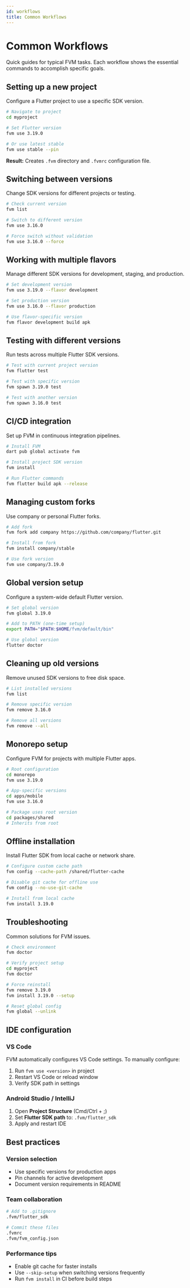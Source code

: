 ```yaml
---
id: workflows
title: Common Workflows
---
```


# Common Workflows

Quick guides for typical FVM tasks. Each workflow shows the essential commands to accomplish specific goals.

## Setting up a new project

Configure a Flutter project to use a specific SDK version.

```bash
# Navigate to project
cd myproject

# Set Flutter version
fvm use 3.19.0

# Or use latest stable
fvm use stable --pin
```

**Result:** Creates `.fvm` directory and `.fvmrc` configuration file.

## Switching between versions

Change SDK versions for different projects or testing.

```bash
# Check current version
fvm list

# Switch to different version
fvm use 3.16.0

# Force switch without validation
fvm use 3.16.0 --force
```

## Working with multiple flavors

Manage different SDK versions for development, staging, and production.

```bash
# Set development version
fvm use 3.19.0 --flavor development

# Set production version
fvm use 3.16.0 --flavor production

# Use flavor-specific version
fvm flavor development build apk
```

## Testing with different versions

Run tests across multiple Flutter SDK versions.

```bash
# Test with current project version
fvm flutter test

# Test with specific version
fvm spawn 3.19.0 test

# Test with another version
fvm spawn 3.16.0 test
```

## CI/CD integration

Set up FVM in continuous integration pipelines.

```bash
# Install FVM
dart pub global activate fvm

# Install project SDK version
fvm install

# Run Flutter commands
fvm flutter build apk --release
```

## Managing custom forks

Use company or personal Flutter forks.

```bash
# Add fork
fvm fork add company https://github.com/company/flutter.git

# Install from fork
fvm install company/stable

# Use fork version
fvm use company/3.19.0
```

## Global version setup

Configure a system-wide default Flutter version.

```bash
# Set global version
fvm global 3.19.0

# Add to PATH (one-time setup)
export PATH="$PATH:$HOME/fvm/default/bin"

# Use global version
flutter doctor
```

## Cleaning up old versions

Remove unused SDK versions to free disk space.

```bash
# List installed versions
fvm list

# Remove specific version
fvm remove 3.16.0

# Remove all versions
fvm remove --all
```

## Monorepo setup

Configure FVM for projects with multiple Flutter apps.

```bash
# Root configuration
cd monorepo
fvm use 3.19.0

# App-specific versions
cd apps/mobile
fvm use 3.16.0

# Package uses root version
cd packages/shared
# Inherits from root
```

## Offline installation

Install Flutter SDK from local cache or network share.

```bash
# Configure custom cache path
fvm config --cache-path /shared/flutter-cache

# Disable git cache for offline use
fvm config --no-use-git-cache

# Install from local cache
fvm install 3.19.0
```

## Troubleshooting

Common solutions for FVM issues.

```bash
# Check environment
fvm doctor

# Verify project setup
cd myproject
fvm doctor

# Force reinstall
fvm remove 3.19.0
fvm install 3.19.0 --setup

# Reset global config
fvm global --unlink
```

## IDE configuration

### VS Code

FVM automatically configures VS Code settings. To manually configure:

1. Run `fvm use <version>` in project
2. Restart VS Code or reload window
3. Verify SDK path in settings

### Android Studio / IntelliJ

1. Open **Project Structure** (Cmd/Ctrl + ;)
2. Set **Flutter SDK path** to: `.fvm/flutter_sdk`
3. Apply and restart IDE

## Best practices

### Version selection

- Use specific versions for production apps
- Pin channels for active development
- Document version requirements in README

### Team collaboration

```bash
# Add to .gitignore
.fvm/flutter_sdk

# Commit these files
.fvmrc
.fvm/fvm_config.json
```

### Performance tips

- Enable git cache for faster installs
- Use `--skip-setup` when switching versions frequently
- Run `fvm install` in CI before build steps
